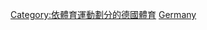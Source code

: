 {{Catnav|頁面分類|各種主題的頁面分類|按國家分類|各國體育|德國體育}}
{{Catnav|頁面分類|各種主題的頁面分類|按國家分類|各國體育|各國足球}}
{{Catnav|頁面分類|...|球類運動|足球|各國足球}}
{{Catnav|頁面分類|...|体育|各國體育|德國體育}}
{{Commons category|Association football in Germany}}

[[Category:依體育運動劃分的德國體育|Category:依體育運動劃分的德國體育]]
[[Category:歐洲各國足球|Germany]]